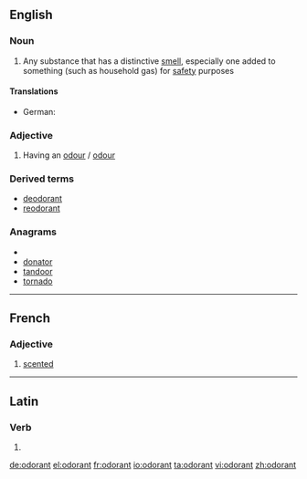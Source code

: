 ==English==

===Noun===
{{en-noun}}

# Any substance that has a distinctive [[smell]], especially one added to something (such as household gas) for [[safety]] purposes

====Translations====
{{trans-top|substance with distinctive smell}}
* German: {{t|de|Odoriermittel|n}}
{{trans-mid}}
{{trans-bottom}}

===Adjective===
{{en-adj}}

# Having an [[odour]] / [[odour]]

===Derived terms===
* [[deodorant]]
* [[reodorant]]

===Anagrams===
* {{alphagram|adnoort}}
* [[donator#English|donator]]
* [[tandoor#English|tandoor]]
* [[tornado#English|tornado]]

----

==French==

===Adjective===
{{fr-adj}}

# [[scented]]

----

==Latin==

===Verb===
{{la-verb-form|odōrant}}

# {{conjugation of|odoro|odōrō|3|p|pres|act|ind|lang=la}}
{{count page|[[Wiktionary:Page count]]}}

[[de:odorant]]
[[el:odorant]]
[[fr:odorant]]
[[io:odorant]]
[[ta:odorant]]
[[vi:odorant]]
[[zh:odorant]]